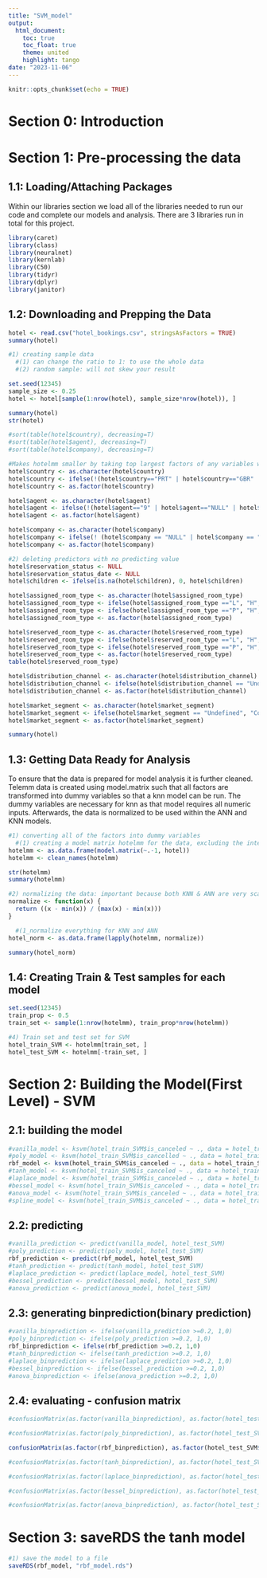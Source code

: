 ---
title: "SVM_model"
output:
  html_document:
    toc: true
    toc_float: true
    theme: united
    highlight: tango
date: "2023-11-06"
---

```{r setup, include=FALSE}
knitr::opts_chunk$set(echo = TRUE)
```

# Section 0: Introduction

# Section 1: Pre-processing the data
## 1.1: Loading/Attaching Packages

Within our libraries section we load all of the libraries needed to run our code and complete our models and analysis. There are 3 libraries run in total for this project.
```{r, cache=TRUE}
library(caret)
library(class)
library(neuralnet)
library(kernlab)
library(C50)
library(tidyr)
library(dplyr)
library(janitor)
```

## 1.2: Downloading and Prepping the Data
```{r, cache=TRUE}
hotel <- read.csv("hotel_bookings.csv", stringsAsFactors = TRUE)
summary(hotel)

#1) creating sample data
  #(1) can change the ratio to 1: to use the whole data
  #(2) random sample: will not skew your result

set.seed(12345)
sample_size <- 0.25
hotel <- hotel[sample(1:nrow(hotel), sample_size*nrow(hotel)), ]

summary(hotel)
str(hotel)
```


```{r, cache=TRUE}
#sort(table(hotel$country), decreasing=T)
#sort(table(hotel$agent), decreasing=T)
#sort(table(hotel$company), decreasing=T)

#Makes hotelmm smaller by taking top largest factors of any variables with more than 15 factors and making all else '999'
hotel$country <- as.character(hotel$country)
hotel$country <- ifelse(!(hotel$country=="PRT" | hotel$country=="GBR" | hotel$country=="FRA" | hotel$country=="ESP" | hotel$country=="DEU" ), "999", hotel$country )
hotel$country <- as.factor(hotel$country)

hotel$agent <- as.character(hotel$agent)
hotel$agent <- ifelse(!(hotel$agent=="9" | hotel$agent=="NULL" | hotel$agent=="240" | hotel$agent=="1"), "999", hotel$agent)
hotel$agent <- as.factor(hotel$agent)

hotel$company <- as.character(hotel$company)
hotel$company <- ifelse(! (hotel$company == "NULL" | hotel$company == "40" | hotel$company == "223"), "999", hotel$company)
hotel$company <- as.factor(hotel$company)

#2) deleting predictors with no predicting value
hotel$reservation_status <- NULL
hotel$reservation_status_date <- NULL
hotel$children <- ifelse(is.na(hotel$children), 0, hotel$children)

hotel$assigned_room_type <- as.character(hotel$assigned_room_type)
hotel$assigned_room_type <- ifelse(hotel$assigned_room_type =="L", "H", hotel$assigned_room_type)
hotel$assigned_room_type <- ifelse(hotel$assigned_room_type =="P", "H", hotel$assigned_room_type)
hotel$assigned_room_type <- as.factor(hotel$assigned_room_type)

hotel$reserved_room_type <- as.character(hotel$reserved_room_type)
hotel$reserved_room_type <- ifelse(hotel$reserved_room_type =="L", "H", hotel$reserved_room_type)
hotel$reserved_room_type <- ifelse(hotel$reserved_room_type =="P", "H", hotel$reserved_room_type)
hotel$reserved_room_type <- as.factor(hotel$reserved_room_type)
table(hotel$reserved_room_type)

hotel$distribution_channel <- as.character(hotel$distribution_channel)
hotel$distribution_channel <- ifelse(hotel$distribution_channel == "Undefined", "GDS", hotel$distribution_channel)
hotel$distribution_channel <- as.factor(hotel$distribution_channel)

hotel$market_segment <- as.character(hotel$market_segment)
hotel$market_segment <- ifelse(hotel$market_segment == "Undefined", "Complementary", hotel$market_segment)
hotel$market_segment <- as.factor(hotel$market_segment)

summary(hotel)
```



## 1.3: Getting Data Ready for Analysis

To ensure that the data is prepared for model analysis it is further cleaned. Telemm data is created using model.matrix such that all factors are transformed into dummy variables so that a knn model can be run. The dummy variables are necessary for knn as that model requires all numeric inputs. Afterwards, the data is normalized to be used within the ANN and KNN models.
```{r, cache=TRUE}
#1) converting all of the factors into dummy variables
  #(1) creating a model matrix hotelmm for the data, excluding the intercept term
hotelmm <- as.data.frame(model.matrix(~.-1, hotel))
hotelmm <- clean_names(hotelmm)

str(hotelmm)
summary(hotelmm)

#2) normalizing the data: important because both KNN & ANN are very scale dependent and without normalization could lead to incorrect classification
normalize <- function(x) {
  return ((x - min(x)) / (max(x) - min(x)))
}

  #(1_normalize everything for KNN and ANN
hotel_norm <- as.data.frame(lapply(hotelmm, normalize))

summary(hotel_norm)
```


## 1.4: Creating Train & Test samples for each model

```{r, cache=TRUE}
set.seed(12345)
train_prop <- 0.5
train_set <- sample(1:nrow(hotelmm), train_prop*nrow(hotelmm))

#4) Train set and test set for SVM
hotel_train_SVM <- hotelmm[train_set, ]
hotel_test_SVM <- hotelmm[-train_set, ]
```


# Section 2: Building the Model(First Level) - SVM

## 2.1: building the model
```{r, cache=TRUE}
#vanilla_model <- ksvm(hotel_train_SVM$is_canceled ~ ., data = hotel_train_SVM, kernel = "vanilladot")
#poly_model <- ksvm(hotel_train_SVM$is_cancelled ~ ., data = hotel_train_SVM, kernel = "polydot")
rbf_model <- ksvm(hotel_train_SVM$is_canceled ~ ., data = hotel_train_SVM, kernel = "rbfdot")
#tanh_model <- ksvm(hotel_train_SVM$is_canceled ~ ., data = hotel_train_SVM, kernel = "tanhdot")
#laplace_model <- ksvm(hotel_train_SVM$is_canceled ~ ., data = hotel_train_SVM, kernel = "laplacedot")
#bessel_model <- ksvm(hotel_train_SVM$is_canceled ~ ., data = hotel_train_SVM, kernel = "besseldot")
#anova_model <- ksvm(hotel_train_SVM$is_canceled ~ ., data = hotel_train_SVM, kernel = "anovadot")
#spline_model <- ksvm(hotel_train_SVM$is_canceled ~ ., data = hotel_train_SVM, kernel = "splinedot")
```

## 2.2: predicting
```{r, cache=TRUE}
#vanilla_prediction <- predict(vanilla_model, hotel_test_SVM)
#poly_prediction <- predict(poly_model, hotel_test_SVM)
rbf_prediction <- predict(rbf_model, hotel_test_SVM)
#tanh_prediction <- predict(tanh_model, hotel_test_SVM)
#laplace_prediction <- predict(laplace_model, hotel_test_SVM)
#bessel_prediction <- predict(bessel_model, hotel_test_SVM)
#anova_prediction <- predict(anova_model, hotel_test_SVM)
```

## 2.3: generating binprediction(binary prediction)
```{r, cache=TRUE}
#vanilla_binprediction <- ifelse(vanilla_prediction >=0.2, 1,0) 
#poly_binprediction <- ifelse(poly_prediction >=0.2, 1,0) 
rbf_binprediction <- ifelse(rbf_prediction >=0.2, 1,0) 
#tanh_binprediction <- ifelse(tanh_prediction >=0.2, 1,0) 
#laplace_binprediction <- ifelse(laplace_prediction >=0.2, 1,0) 
#bessel_binprediction <- ifelse(bessel_prediction >=0.2, 1,0)
#anova_binprediction <- ifelse(anova_prediction >=0.2, 1,0)
```

## 2.4: evaluating - confusion matrix
```{r, cache=TRUE}
#confusionMatrix(as.factor(vanilla_binprediction), as.factor(hotel_test_SVM$is_canceled), positive = '1')

#confusionMatrix(as.factor(poly_binprediction), as.factor(hotel_test_SVM$is_canceled), positive = '1')

confusionMatrix(as.factor(rbf_binprediction), as.factor(hotel_test_SVM$is_canceled), positive = '1')

#confusionMatrix(as.factor(tanh_binprediction), as.factor(hotel_test_SVM$is_canceled), positive = '1')

#confusionMatrix(as.factor(laplace_binprediction), as.factor(hotel_test_SVM$is_canceled), positive = '1')

#confusionMatrix(as.factor(bessel_binprediction), as.factor(hotel_test_SVM$is_canceled), positive = '1')

#confusionMatrix(as.factor(anova_binprediction), as.factor(hotel_test_SVM$is_canceled), positive = '1')
```

# Section 3: saveRDS the tanh model
```{r}
#1) save the model to a file
saveRDS(rbf_model, "rbf_model.rds")
```